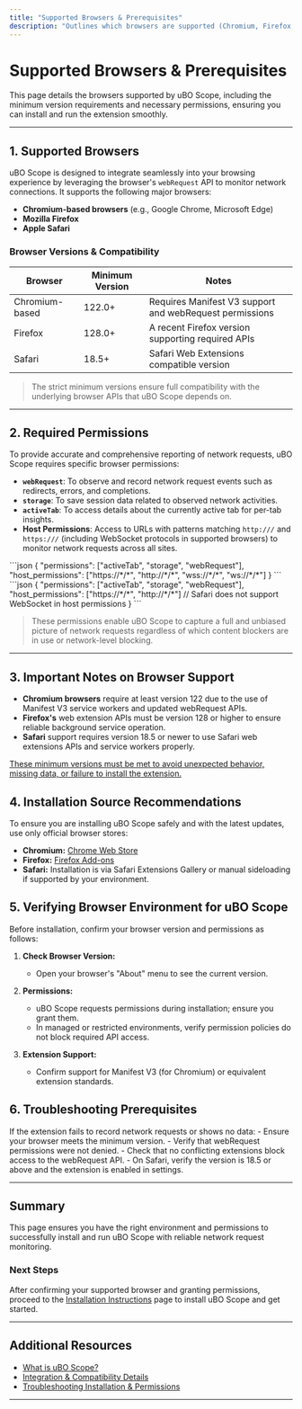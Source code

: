 ```yaml
---
title: "Supported Browsers & Prerequisites"
description: "Outlines which browsers are supported (Chromium, Firefox, Safari), and highlights required browser versions and permissions needed for uBO Scope to function correctly."
---
```


# Supported Browsers & Prerequisites

This page details the browsers supported by uBO Scope, including the minimum version requirements and necessary permissions, ensuring you can install and run the extension smoothly.

---

## 1. Supported Browsers

uBO Scope is designed to integrate seamlessly into your browsing experience by leveraging the browser's `webRequest` API to monitor network connections. It supports the following major browsers:

- **Chromium-based browsers** (e.g., Google Chrome, Microsoft Edge)
- **Mozilla Firefox**
- **Apple Safari**

### Browser Versions & Compatibility

| Browser           | Minimum Version | Notes                                        |
|-------------------|-----------------|----------------------------------------------|
| Chromium-based     | 122.0+          | Requires Manifest V3 support and webRequest permissions |
| Firefox           |  128.0+         | A recent Firefox version supporting required APIs |
| Safari            | 18.5+           | Safari Web Extensions compatible version      |


> The strict minimum versions ensure full compatibility with the underlying browser APIs that uBO Scope depends on.

---

## 2. Required Permissions

To provide accurate and comprehensive reporting of network requests, uBO Scope requires specific browser permissions:

- **`webRequest`**: To observe and record network request events such as redirects, errors, and completions.
- **`storage`**: To save session data related to observed network activities.
- **`activeTab`**: To access details about the currently active tab for per-tab insights.
- **Host Permissions**: Access to URLs with patterns matching <code>http://*/*</code> and <code>https://*/*</code> (including WebSocket protocols in supported browsers) to monitor network requests across all sites.


<CodeGroup>
```json
{
  "permissions": ["activeTab", "storage", "webRequest"],
  "host_permissions": ["https://*/*", "http://*/*", "wss://*/*", "ws://*/*"]
}
```
```json
{
  "permissions": ["activeTab", "storage", "webRequest"],
  "host_permissions": ["https://*/*", "http://*/*"] // Safari does not support WebSocket in host permissions
}
```
</CodeGroup>

> These permissions enable uBO Scope to capture a full and unbiased picture of network requests regardless of which content blockers are in use or network-level blocking.

---

## 3. Important Notes on Browser Support

- **Chromium browsers** require at least version 122 due to the use of Manifest V3 service workers and updated webRequest APIs.
- **Firefox's** web extension APIs must be version 128 or higher to ensure reliable background service operation.
- **Safari** support requires version 18.5 or newer to use Safari web extensions APIs and service workers properly.

<u>These minimum versions must be met to avoid unexpected behavior, missing data, or failure to install the extension.</u>


## 4. Installation Source Recommendations

To ensure you are installing uBO Scope safely and with the latest updates, use only official browser stores:

- **Chromium:** [Chrome Web Store](https://chromewebstore.google.com/detail/ubo-scope/bbdpgcaljkaaigfcomhidmneffjjjfgp)
- **Firefox:** [Firefox Add-ons](https://addons.mozilla.org/firefox/addon/ubo-scope/)
- **Safari:** Installation is via Safari Extensions Gallery or manual sideloading if supported by your environment.


## 5. Verifying Browser Environment for uBO Scope

Before installation, confirm your browser version and permissions as follows:

1. **Check Browser Version:**
   - Open your browser's "About" menu to see the current version.

2. **Permissions:**
   - uBO Scope requests permissions during installation; ensure you grant them.
   - In managed or restricted environments, verify permission policies do not block required API access.

3. **Extension Support:**
   - Confirm support for Manifest V3 (for Chromium) or equivalent extension standards.


## 6. Troubleshooting Prerequisites

<Tip>
If the extension fails to record network requests or shows no data:
- Ensure your browser meets the minimum version.
- Verify that webRequest permissions were not denied.
- Check that no conflicting extensions block access to the webRequest API.
- On Safari, verify the version is 18.5 or above and the extension is enabled in settings.
</Tip>


---

## Summary

This page ensures you have the right environment and permissions to successfully install and run uBO Scope with reliable network request monitoring.

### Next Steps

After confirming your supported browser and granting permissions, proceed to the [Installation Instructions](/getting-started/setup-installation/installation-instructions) page to install uBO Scope and get started.


---

## Additional Resources

- [What is uBO Scope?](/overview/intro-core-value/product-purpose)
- [Integration & Compatibility Details](/overview/architecture-core-concepts/integration-overview)
- [Troubleshooting Installation & Permissions](/getting-started/troubleshooting/troubleshooting-install)

---